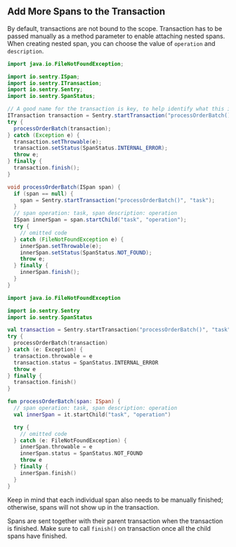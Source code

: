 ## Add More Spans to the Transaction

By default, transactions are not bound to the scope. Transaction has to be passed manually as a method parameter to enable attaching nested spans. When creating nested span, you can choose the value of `operation` and `description`.

```java {tabTitle:Java}
import java.io.FileNotFoundException;

import io.sentry.ISpan;
import io.sentry.ITransaction;
import io.sentry.Sentry;
import io.sentry.SpanStatus;

// A good name for the transaction is key, to help identify what this is about
ITransaction transaction = Sentry.startTransaction("processOrderBatch()", "task");
try {
  processOrderBatch(transaction);
} catch (Exception e) {
  transaction.setThrowable(e);
  transaction.setStatus(SpanStatus.INTERNAL_ERROR);
  throw e;
} finally {
  transaction.finish();
}

void processOrderBatch(ISpan span) {
  if (span == null) {
    span = Sentry.startTransaction("processOrderBatch()", "task");
  }
  // span operation: task, span description: operation
  ISpan innerSpan = span.startChild("task", "operation");
  try {
    // omitted code
  } catch (FileNotFoundException e) {
    innerSpan.setThrowable(e);
    innerSpan.setStatus(SpanStatus.NOT_FOUND);
    throw e;
  } finally {
    innerSpan.finish();
  }
}
```

```kotlin
import java.io.FileNotFoundException

import io.sentry.Sentry
import io.sentry.SpanStatus

val transaction = Sentry.startTransaction("processOrderBatch()", "task")
try {
  processOrderBatch(transaction)
} catch (e: Exception) {
  transaction.throwable = e
  transaction.status = SpanStatus.INTERNAL_ERROR
  throw e
} finally {
  transaction.finish()
}

fun processOrderBatch(span: ISpan) {
  // span operation: task, span description: operation
  val innerSpan = it.startChild("task", "operation")

  try {
    // omitted code
  } catch (e: FileNotFoundException) {
    innerSpan.throwable = e
    innerSpan.status = SpanStatus.NOT_FOUND
    throw e
  } finally {
    innerSpan.finish()
  }
}
```

Keep in mind that each individual span also needs to be manually finished; otherwise, spans will not show up in the transaction.

Spans are sent together with their parent transaction when the transaction is finished. Make sure to call `finish()` on transaction once all the child spans have finished.
